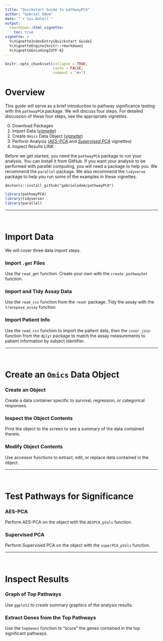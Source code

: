 ```yaml
---
title: "Quickstart Guide to pathwayPCA"
author: "Gabriel Odom"
date: "`r Sys.Date()`"
output:
  rmarkdown::html_vignette:
    toc: true
vignette: >
  %\VignetteIndexEntry{Quickstart Guide}
  %\VignetteEngine{knitr::rmarkdown}
  %\VignetteEncoding{UTF-8}
---
```


```r
knitr::opts_chunk$set(collapse = TRUE,
                      cache = FALSE,
                      comment = "#>")
```


# Overview
This guide will serve as a brief introduction to pathway significance testing with the `pathwayPCA` package. We will discuss four steps. For detailed discussion of these four steps, see the appropriate vignettes.

0. Download Packages
1. Import Data ([*vignette*](https://gabrielodom.github.io/pathwayPCA/articles/Importing_Data.html))
2. Create `Omics` Data Object ([*vignette*](https://gabrielodom.github.io/pathwayPCA/articles/Create_Omics_Objects.html))
3. Perform Analysis ([*AES-PCA*](https://gabrielodom.github.io/pathwayPCA/articles/AES-PCA_Walkthrough.html) and [*Supervised PCA*](https://gabrielodom.github.io/pathwayPCA/articles/Supervised_PCA_Walkthrough.html) vignettes)
4. Inspect Results LINK

Before we get started, you need the `pathwayPCA` package to run your analysis. You can install it from GitHub. If you want your analysis to be performed with parallel computing, you will need a package to help you. We recommend the `parallel` package. We also recommend the `tidyverse` package to help you run some of the examples in these vignettes. 
```
devtools::install_github("gabrielodom/pathwayPCA")
```
```r
library(pathwayPCA)
library(tidyverse)
library(parallel)
```

*******************************************************************************

</br>


# Import Data
We will cover three data import steps.

### Import `.gmt` Files
Use the `read_gmt` function. Create your own with the `create_pathwaySet` function.

### Import and Tidy Assay Data
Use the `read_csv` function from the `readr` package. Tidy the assay with the `transpose_assay` function.

### Import Patient Info
Use the `read_csv` function to import the patient data, then the `inner_join` function from the `dplyr` package to match the assay measurements to patient information by subject identifier.

*******************************************************************************

</br>


# Create an `Omics` Data Object

### Create an Object
Create a data container specific to survival, regression, or categorical responses.


### Inspect the Object Contents
Print the object to the screen to see a summary of the data contained therein.

### Modify Object Contents
Use accessor functions to extract, edit, or replace data contained in the object.

*******************************************************************************

</br>


# Test Pathways for Significance

### AES-PCA
Perform AES-PCA on the object with the `AESPCA_pVals` function.

### Supervised PCA
Perform Supervised PCA on the object with the `superPCA_pVals` function.

*******************************************************************************

</br>


# Inspect Results

### Graph of Top Pathways
Use `ggplot2` to create summary graphics of the analysis results.

### Extract Genes from the Top Pathways
Use the `topGenes` function to "score" the genes contained in the top significant pathways.
